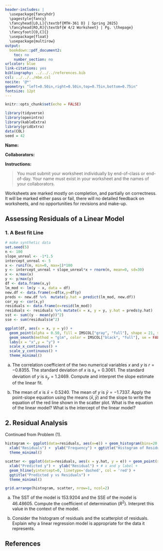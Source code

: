 ---
header-includes: |
  \usepackage{fancyhdr}
  \pagestyle{fancy}
  \fancyhead[LO,L]{\textbf{MTH-361 D} | Spring 2025}
  \fancyhead[RO,R]{\textbf{W 4/2 Worksheet} | Pg. \thepage}
  \fancyfoot[CO,C]{}
  \usepackage{float}
  \usepackage{multirow}
output:
  bookdown::pdf_document2:
    toc: no
    number_section: no
urlcolor: blue
link-citations: yes
bibliography: ../../../references.bib
csl: ../../../mbe.csl
nocite: '@*'
geometry: "left=0.50in,right=0.50in,top=0.75in,bottom=0.75in"
fontsize: 12pt
---

```{r setup, include=FALSE}
knitr::opts_chunk$set(echo = FALSE)
```

```{r echo=FALSE, eval=TRUE,message=FALSE, warning=FALSE}
library(tidyverse)
library(openintro)
library(kableExtra)
library(gridExtra)
data(COL)
seed = 42
```

**Name:**

**Collaborators:**

\noindent\rule{\textwidth}{1pt}
**Instructions:** 

> You must submit your worksheet individually by end-of-class or end-of-day. Your name must exist in your worksheet and the names of your collaborators.

Worksheets are marked mostly on completion, and partially on correctness. It will be marked either pass or fail, there will no detailed feedback on worksheets, and no opportunities for revisions and make-up.
\noindent\rule{\textwidth}{1pt}

## Assessing Residuals of a Linear Model

### 1. A Best fit Line

```{r, message=FALSE, echo=FALSE}
# make synthetic data
set.seed(5)
n <- 100
slope_unreal <- -1*1.5
intercept_unreal <- 5
x <- runif(n, min=0, max=1)*100
y <- intercept_unreal + slope_unreal*x + rnorm(n, mean=0, sd=30)
x <- x/max(x)
y <- y/max(y)
df <- data.frame(x,y)
lm_mod <- lm(y ~ x, data = df)
new.df <- data.frame(x=df$x,y=df$y)
preds <- new.df %>%  mutate(y.hat = predict(lm_mod, new.df))
cor_xy <- cor(x,y)
residuals <- data.frame(e=resid(lm_mod))
residuals <- residuals %>% mutate(x = x, y = y, y.hat = preds$y.hat)
sst <- sum((y - mean(y))^2)
sse <- sum(residuals$e^2)
```

```{r x-y-scatterplot, fig.cap = "Scatterplot of variables x and y. The black line is the best fit linear model of the data.", out.width="35%", message=FALSE, warning=FALSE, fig.align='center', fig.width=4,fig.height=4}
ggplot(df, aes(x = x, y = y)) +
  geom_point(alpha = 0.50, fill = IMSCOL["gray", "full"], shape = 21, size = 3) +
  geom_smooth(method = "glm", color = IMSCOL["black", "full"], se = FALSE) +
  labs(x = "x",y = "y") +
  scale_x_continuous() +
  scale_y_continuous() + 
  theme_minimal()
```

a. The correlation coefficient of the two numerical variables $x$ and $y$ is $r = -0.8355$. The standard deviation of $x$ is $s_x = 0.3061$. The standard deviation of $y$ is $s_y = 1.2469$. Compute and interpret the slope estimate of the linear fit.
\vfill
  
b. The mean of $x$ is $\bar{x} = 0.5240$. The mean of $y$ is $\bar{y} = -1.7337$. Apply the point-slope equation using the means $(\bar{x},\bar{y})$ and the slope to write the equation of the red line shown in the scatter plot. What is the equation of the linear model? What is the intercept of the linear model?
\vfill

## 2. Residual Analysis

Continued from Problem (1).

```{r resid-scatter-hist, fig.cap = "Histogram and scatterplot of the residuals.", echo=FALSE, fig.align='center', fig.pos="H", out.width="70%", message=FALSE, warning=FALSE, fig.align='center', fig.width=8,fig.height=4}
histogram <- ggplot(data=residuals, aes(x=e)) + geom_histogram(bins=20, color="black") + 
  xlab("Residuals") +  ylab("Frequency") + ggtitle("Histogram of Residuals") + 
  theme_minimal()

scatter <- ggplot(data=residuals, aes(x = y.hat, y = e)) + geom_point(size = 1.5) + # scatter plot
  xlab("Predicted y") +  ylab("Residual") + # x and y label +
  geom_hline(yintercept=0, linetype='dashed', col = 'red') +
  ggtitle("Predicted y vs Residuals") + 
  theme_minimal()

grid.arrange(histogram, scatter, nrow=1, ncol=2)
```
  
a. The SST of the model is $153.9204$ and the SSE of the model is $46.48605$. Compute the coefficient of determination ($R^2$). Interpret this value in the context of the model.
\vfill

b. Consider the histogram of residuals and the scatterplot of residuals. Explain why a linear regression model is appropriate for the data it represents.
\vfill

## **References**

::: {#refs}
:::
